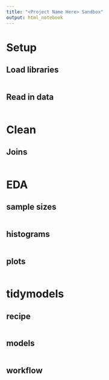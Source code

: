 ```yaml
---
title: "<Project Name Here> Sandbox"
output: html_notebook
---
```


# Setup

## Load libraries
```r


```



## Read in data
```r


```



# Clean

## Joins

```r


```

# EDA

## sample sizes

```r


```

## histograms
```r


```

## plots
```r

```

# tidymodels

## recipe
```r


```

## models
```r

```

## workflow

```r


```


```r



```





```r



```




```r



```




```r



```




```r



```
